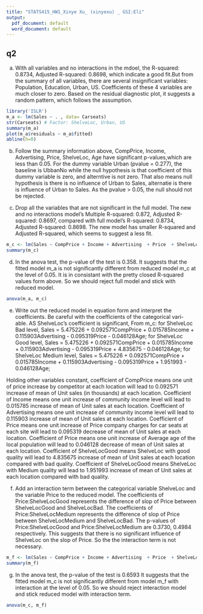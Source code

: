 ```yaml
---
title: "STATS415_HW1_Xinye Xu_ (xinyexu) _ GSI:Eli"
output:
  pdf_document: default
  word_document: default
---
```


## q2
(a) With all variables and no interactions in the mdoel, the R-squared: 0.8734,	Adjusted R-squared: 0.8698, which indicate a good fit.But from the summary of all variables, there are several insignificant variables: Population, Education, Urban, US. Coefficients of these 4 variables are much closer to zero. Based on the residual diagnostic plot, it suggests a random pattern, which follows the assumption. 
```r
library('ISLR')
m_a <- lm(Sales ~ . , data= Carseats)
str(Carseats) # Factor: ShelveLoc, Urban, US
summary(m_a)
plot(m_a$residuals ~ m_a$fitted)
abline(h=0)
```

(b) Follow the summary information above, CompPrice, Income, Advertising, Price, ShelveLoc, Age have significant p-values,which are less than 0.05. 
For the dummy variable Urban (pvalue = 0.277), the baseline is UbbanNo while the null hypothesis is that coefficient of this dummy variable is zero, and alterntive is not zero. That also means null hypothesis is there is no influence of Urban to Sales, alternatie is there is influence of Urban to Sales. As the pvalue > 0.05, the null should not be rejected. 

(c) Drop all the variables that are not significant in the full model. The new and no interactions model's Multiple R-squared:  0.872,	Adjusted R-squared:  0.8697, compared with full model's R-squared: 0.8734,	Adjusted R-squared: 0.8698. The new model has smaller  R-squared and Adjusted R-squared, which seems to suggest a less fit. 
```r
m_c <- lm(Sales ~ CompPrice + Income + Advertising  + Price  + ShelveLoc  + Age , data= Carseats)
summary(m_c)
```

(d) In the anova test, the p-value of the test is 0.358. It suggests that the fitted model m_a is not significantly different from reduced model m_c at the level of 0.05. It is in consistant with the pretty closed R-squared values form above. So we should reject full model and stick with reduced model.
```r
anova(m_a, m_c) 
```

(e) Write out the reduced model in equation form and interpret the coefficients. Be careful with the coefficients of the categorical vari- able.
AS ShelveLoc's coefficient is significant, From m_c: for ShelveLoc Bad level, 
Sales = 5.475226 + 0.092571CompPrice + 0.015785Income + 0.115903Advertising  - 0.095319Price  - 0.046128Age; 
for ShelveLoc Good level, 
Sales = 5.475226 + 0.092571CompPrice + 0.015785Income + 0.115903Advertising  - 0.095319Price  + 4.835675 - 0.046128Age; 
for ShelveLoc Medium level, 
Sales = 5.475226 + 0.092571CompPrice + 0.015785Income + 0.115903Advertising  - 0.095319Price + 1.951993 - 0.046128Age; 

Holding other variables constant, coefficient of CompPrice means one unit of price increase by competitor at each location will lead to 0.092571 increase of mean of Unit sales (in thousands) at each location. 
Coefficient of Income means one unit increase of community income level will lead to 0.015785 increase of mean of Unit sales at each location.
Coefficient of Advertising means one unit increase of community income level will lead to 0.115903 increase of mean of Unit sales at each location.
Coefficient of Price means one unit increase of Price company charges for car seats at each site will lead to 0.095319 decrease of mean of Unit sales at each location.
Coefficient of Price means one unit increase of Average age of the local population will lead to 0.046128 decrease of mean of Unit sales at each location.
Coefficient of ShelveLocGood means ShelveLoc with good quality will lead to 4.835675 increase of mean of Unit sales at each location compared with bad quality.
Coefficient of ShelveLocGood means ShelveLoc with Medium quality will lead to 1.951993 increase of mean of Unit sales at each location compared with bad quality.


(f) Add an interaction term between the categorical variable ShelveLoc and the variable Price to the reduced model. The coefficients of Price:ShelveLocGood represents the difference of slop of Price between ShelveLocGood and ShelveLocBad. The coefficients of Price:ShelveLocMedium represents the difference of slop of Price between ShelveLocMedium and ShelveLocBad.
The p-values of Price:ShelveLocGood and Price:ShelveLocMedium are 0.3730, 0.4984 respectively. This suggests that there is no significant influence of ShelveLoc on the slop of Price. So the the interaction term is not necessary. 
```r
m_f <- lm(Sales ~ CompPrice + Income + Advertising  + Price  + ShelveLoc  + Age + ShelveLoc:Price, data= Carseats)
summary(m_f)
```

(g) In the anova test, the p-value of the test is 0.6593 It suggests that the fitted model m_c is not significantly different from model m_f with interaction at the level of 0.05. So we should reject interaction model and stick reduced model with interaction term.
```r
anova(m_c, m_f) 
```
